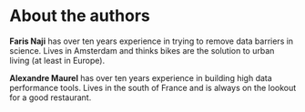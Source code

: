 # About the authors {-}

__Faris Naji__ has over ten years experience in trying to remove data barriers in science. Lives in Amsterdam and thinks bikes are the solution to urban living (at least in Europe).

__Alexandre Maurel__ has over ten years experience in building high data performance tools. Lives in the south of France and is always on the lookout for a good restaurant.

